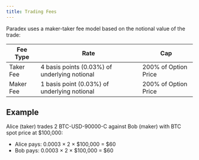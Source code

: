 ```yaml
---
title: Trading Fees
---
```


Paradex uses a maker-taker fee model based on the notional value of the trade:

| **Fee Type** | **Rate** | **Cap** |
|--------------|----------|---------|
| Taker Fee    | 4 basis points (0.03%) of underlying notional | 200% of Option Price |
| Maker Fee    | 1 basis point (0.03%) of underlying notional  | 200% of Option Price |

## Example

Alice (taker) trades 2 BTC-USD-90000-C against Bob (maker) with BTC spot price at $100,000:
- Alice pays: 0.0003 × 2 × $100,000 = $60
- Bob pays: 0.0003 × 2 × $100,000 = $60
